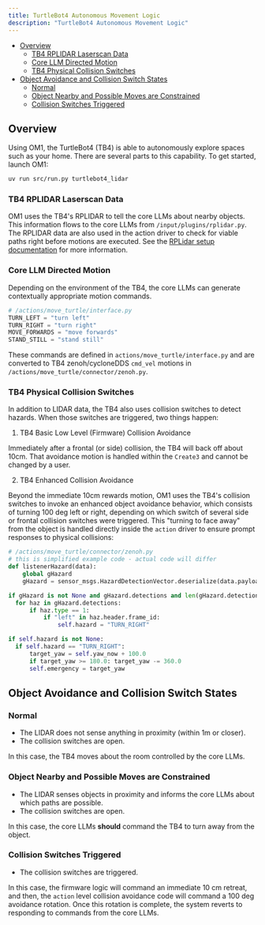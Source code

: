 ```yaml
---
title: TurtleBot4 Autonomous Movement Logic
description: "TurtleBot4 Autonomous Movement Logic"
---
```


- [Overview](#overview)
  * [TB4 RPLIDAR Laserscan Data](#tb4-rplidar-laserscan-data)
  * [Core LLM Directed Motion](#core-llm-directed-motion)
  * [TB4 Physical Collision Switches](#tb4-physical-collision-switches)
- [Object Avoidance and Collision Switch States](#object-avoidance-and-collision-switch-states)
  * [Normal](#normal)
  * [Object Nearby and Possible Moves are Constrained](#object-nearby-and-possible-moves-are-constrained)
  * [Collision Switches Triggered](#collision-switches-triggered)

## Overview

Using OM1, the TurtleBot4 (TB4) is able to autonomously explore spaces such as your home. There are several parts to this capability. To get started, launch OM1:

```bash
uv run src/run.py turtlebot4_lidar
```

### TB4 RPLIDAR Laserscan Data

OM1 uses the TB4's RPLIDAR to tell the core LLMs about nearby objects. This information flows to the core LLMs from `/input/plugins/rplidar.py`. The RPLIDAR data are also used in the action driver to check for viable paths right before motions are executed. See the [RPLidar setup documentation](motion_planning_lidarA1M8.mdx) for more information.

### Core LLM Directed Motion

Depending on the environment of the TB4, the core LLMs can generate contextually appropriate motion commands. 

```py
# /actions/move_turtle/interface.py
TURN_LEFT = "turn left"
TURN_RIGHT = "turn right"
MOVE_FORWARDS = "move forwards"
STAND_STILL = "stand still"
```
These commands are defined in `actions/move_turtle/interface.py` and are converted to TB4 zenoh/cycloneDDS `cmd_vel` motions in `/actions/move_turtle/connector/zenoh.py`.

### TB4 Physical Collision Switches

In addition to LIDAR data, the TB4 also uses collision switches to detect hazards. When those switches are triggered, two things happen:

1. TB4 Basic Low Level (Firmware) Collision Avoidance

Immediately after a frontal (or side) collision, the TB4 will back off about 10cm. That avoidance motion is handled within the `Create3` and cannot be changed by a user.

2. TB4 Enhanced Collision Avoidance

Beyond the immediate 10cm rewards motion, OM1 uses the TB4's collision switches to invoke an enhanced object avoidance behavior, which consists of turning 100 deg left or right, depending on which switch of several side or frontal collision switches were triggered. This "turning to face away" from the object is handled directly inside the `action` driver to ensure prompt responses to physical collisions:

```py
# /actions/move_turtle/connector/zenoh.py
# this is simplified example code - actual code will differ
def listenerHazard(data):
    global gHazard
    gHazard = sensor_msgs.HazardDetectionVector.deserialize(data.payload.to_bytes())

if gHazard is not None and gHazard.detections and len(gHazard.detections) > 0:
  for haz in gHazard.detections:
      if haz.type == 1:
          if "left" in haz.header.frame_id:
              self.hazard = "TURN_RIGHT"

if self.hazard is not None:
  if self.hazard == "TURN_RIGHT":
      target_yaw = self.yaw_now + 100.0
      if target_yaw >= 180.0: target_yaw -= 360.0
      self.emergency = target_yaw
```

## Object Avoidance and Collision Switch States

### Normal

* The LIDAR does not sense anything in proximity (within 1m or closer).
* The collision switches are open.

In this case, the TB4 moves about the room controlled by the core LLMs. 

### Object Nearby and Possible Moves are Constrained

* The LIDAR senses objects in proximity and informs the core LLMs about which paths are possible.
* The collision switches are open.

In this case, the core LLMs **should** command the TB4 to turn away from the object. 

### Collision Switches Triggered

* The collision switches are triggered.

In this case, the firmware logic will command an immediate 10 cm retreat, and then, the `action` level collision avoidance code will command a 100 deg avoidance rotation. Once this rotation is complete, the system reverts to responding to commands from the core LLMs. 
